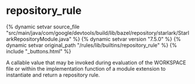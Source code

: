<html devsite>
<head>
  <meta name="project_path" value="/_project.yaml">
  <meta name="book_path" value="/versions/7.5.0/_book.yaml">
</head>
<body>

<h1 class="page-title" id="modules.repository_rule">repository_rule</h1>

{% dynamic setvar source_file "src/main/java/com/google/devtools/build/lib/bazel/repository/starlark/StarlarkRepositoryModule.java" %}
{% dynamic setvar version "7.5.0" %}
{% dynamic setvar original_path "/rules/lib/builtins/repository_rule" %}
{% include "_buttons.html" %}
<!-- {% raw %} -->

A callable value that may be invoked during evaluation of the WORKSPACE file or within the implementation function of a module extension to instantiate and return a repository rule.




</body>
</html>

<!-- {% endraw %} -->
